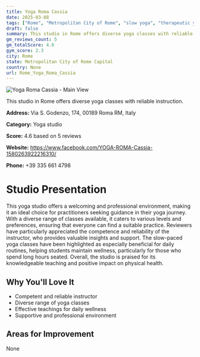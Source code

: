 ```yaml
---
title: Yoga Roma Cassia
date: 2025-03-08
tags: ["Rome", "Metropolitan City of Rome", "slow yoga", "therapeutic yoga", "professional environment", "supportive atmosphere", "Rome"]  
draft: false
summary: This studio in Rome offers diverse yoga classes with reliable instruction.
gm_reviews_count: 5
gm_totalScore: 4.6
gym_score: 2.3
city: Rome
state: Metropolitan City of Rome Capital
country: None
url: Rome_Yoga_Roma_Cassia
---
```


<div className="aspect-[16/9] relative my-8">
  <img 
    src="https://streetviewpixels-pa.googleapis.com/v1/thumbnail?panoid=Mz4i-bntixBIua8XH9tF6g&cb_client=search.gws-prod.gps&w=408&h=240&yaw=31.42294&pitch=0&thumbfov=100"
    alt="Yoga Roma Cassia - Main View"
    className="object-cover absolute inset-0 w-full h-full rounded-lg"
  />
</div>

This studio in Rome offers diverse yoga classes with reliable instruction.

**Address:** Via S. Godenzo, 174, 00189 Roma RM, Italy

**Category:** Yoga studio

**Score:** 4.6 based on 5 reviews

**Website:** https://www.facebook.com/YOGA-ROMA-Cassia-1580263922216310/

**Phone:** +39 335 661 4798

# Studio Presentation

This yoga studio offers a welcoming and professional environment, making it an ideal choice for practitioners seeking guidance in their yoga journey. With a diverse range of classes available, it caters to various levels and preferences, ensuring that everyone can find a suitable practice. Reviewers have particularly appreciated the competence and reliability of the instructor, who provides valuable insights and support. The slow-paced yoga classes have been highlighted as especially beneficial for daily routines, helping students maintain wellness, particularly for those who spend long hours seated. Overall, the studio is praised for its knowledgeable teaching and positive impact on physical health.



## Why You'll Love It

- Competent and reliable instructor
- Diverse range of yoga classes
- Effective teachings for daily wellness
- Supportive and professional environment

## Areas for Improvement

None

<div className="grid grid-cols-1 xl:grid-cols-2 gap-4 my-8">

</div>